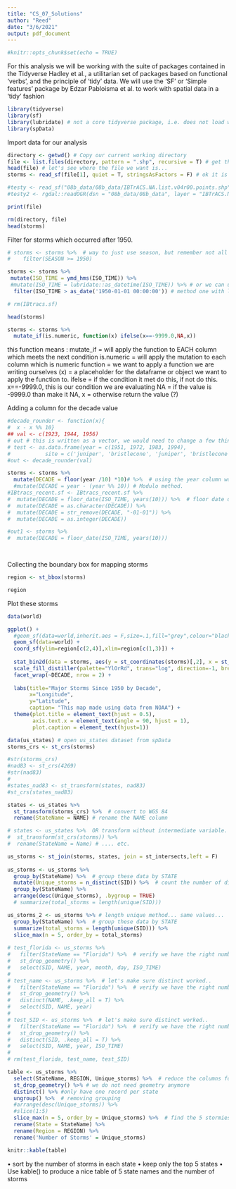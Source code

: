 ---
title: "CS_07_Solutions"
author: "Reed"
date: "3/6/2021"
output: pdf_document
---

```{r setup, include=FALSE}
#knitr::opts_chunk$set(echo = TRUE)
```

For this analysis we will be working with the suite of packages contained in the Tidyverse Hadley et al., a utilitarian set of packages based on functional 'verbs', and the principle of 'tidy' data. We will use the 'SF' or 'Simple features' package by Edzar Pabloisma et al. to work with spatial data in a 'tidy' fashion
```{r library, results = 'hide', message = F, warning = F, echo = FALSE}
library(tidyverse)
library(sf)
library(lubridate) # not a core tidyverse package, i.e. does not load with lib(tidy)
library(spData)
```


Import data for our analysis
```{r}
directory <- getwd() # Copy our current working directory
file <- list.files(directory, pattern = ".shp", recursive = T) # get the name of all of our shapefiles
head(file) # let's see where the file we want is...
storms <- read_sf(file[1], quiet = T, stringsAsFactors = F) # ok it is the first file in our list. 

#testy <- read_sf("08b_data/08b_data/IBTrACS.NA.list.v04r00.points.shp")
#testy2 <- rgdal::readOGR(dsn = "08b_data/08b_data", layer = "IBTrACS.NA.list.v04r00.points")

print(file)

rm(directory, file)
head(storms)
```

Filter for storms which occurred after 1950.
```{r}
# storms <- storms %>%  # way to just use season, but remember not all seasons work by year, many can span them
#    filter(SEASON >= 1950)

storms <- storms %>% 
 mutate(ISO_TIME = ymd_hms(ISO_TIME)) %>% 
 #mutate(ISO_TIME = lubridate::as_datetime(ISO_TIME)) %>% # or we can use this method to just date without time
  filter(ISO_TIME > as_date('1950-01-01 00:00:00')) # method one with lubridate. 

# rm(IBtracs.sf)

head(storms)
```


```{r}
storms <- storms %>% 
  mutate_if(is.numeric, function(x) ifelse(x==-9999.0,NA,x))
```

this function means :
mutate_if = will apply the function to EACH column which meets the next condition
is.numeric = will apply the mutation to each column which is numeric
function = we want to apply a function we are writing ourselves
(x) = a placeholder for the dataframe or object we want to apply the function to. 
ifelse = if the condition it met do this, if not do this.
x==-9999.0, this is our condition we are evaluating
NA = if the value is -9999.0 than make it NA, 
x = otherwise return the value (?)


Adding a column for the decade value
```{r}

#decade_rounder <- function(x){
#  x - x %% 10}
## val <- c(1923, 1944, 1956)
# out # this is written as a vector, we would need to change a few things!
# test <- as.data.frame(year = c(1951, 1972, 1983, 1994), 
#           site = c('juniper', 'bristlecone', 'juniper', 'bristlecone'))
#out <- decade_rounder(val)

storms <- storms %>% 
  mutate(DECADE = floor(year /10) *10)# %>%  # using the year column works to
  #mutate(DECADE = year - (year %% 10)) # Modulo method.
#IBtracs_recent.sf <- IBtracs_recent.sf %>% 
#  mutate(DECADE = floor_date(ISO_TIME, years(10))) %>%  # floor date does not use decade, but we can define it.
#  mutate(DECADE = as.character(DECADE)) %>% 
#  mutate(DECADE = str_remove(DECADE, "-01-01")) %>% 
#  mutate(DECADE = as.integer(DECADE))

#out1 <- storms %>% 
#  mutate(DECADE = floor_date(ISO_TIME, years(10)))

  
```

Collecting the boundary box for mapping storms
```{r}
region <- st_bbox(storms)

region
```

Plot these storms
```{r}
data(world)

ggplot() +
  #geom_sf(data=world,inherit.aes = F,size=.1,fill="grey",colour="black") +
  geom_sf(data=world) +
  coord_sf(ylim=region[c(2,4)],xlim=region[c(1,3)]) +
  
  stat_bin2d(data = storms, aes(y = st_coordinates(storms)[,2], x = st_coordinates(storms)[,1]), bins=100) +
  scale_fill_distiller(palette="YlOrRd", trans="log", direction=-1, breaks= c(1,10,100,1000)) +
  facet_wrap(~DECADE, nrow = 2) +
  
  labs(title="Major Storms Since 1950 by Decade", 
       x="Longitude",
       y="Latitude",
       caption= "This map made using data from NOAA") +
  theme(plot.title = element_text(hjust = 0.5), 
        axis.text.x = element_text(angle = 90, hjust = 1),
        plot.caption = element_text(hjust=1))

```


```{r, message = FALSE, warning = FALSE}
data(us_states) # open us_states dataset from spData
storms_crs <- st_crs(storms)

#str(storms_crs)
#nad83 <- st_crs(4269)
#str(nad83)
#
#states_nad83 <- st_transform(states, nad83)
#st_crs(states_nad83)

states <- us_states %>% 
  st_transform(storms_crs) %>%  # convert to WGS 84
  rename(StateName = NAME) # rename the NAME column

# states <- us_states %>%  OR transform without intermediate variable. 
#  st_transform(st_crs(storms)) %>% 
#  rename(StateName = Name) # .... etc. 

us_storms <- st_join(storms, states, join = st_intersects,left = F) 
  
us_storms <- us_storms %>% 
  group_by(StateName) %>%  # group these data by STATE
  mutate(Unique_storms = n_distinct(SID)) %>%  # count the number of distinct storms in the state
  group_by(StateName) %>% 
  arrange(desc(Unique_storms), .bygroup = TRUE) 
  # summarize(total_storms = length(unique(SID)))

us_storms_2 <- us_storms %>% # length unique method... same values...
  group_by(StateName) %>%  # group these data by STATE
  summarize(total_storms = length(unique(SID))) %>% 
  slice_max(n = 5, order_by = total_storms)
    
# test_florida <- us_storms %>% 
#   filter(StateName == "Florida") %>%  # verify we have the right number of # storms
#   st_drop_geometry() %>% 
#   select(SID, NAME, year, month, day, ISO_TIME)
# 
# test_name <- us_storms %>%  # let's make sure distinct worked.. 
#   filter(StateName == "Florida") %>%  # verify we have the right number of # storms
#   st_drop_geometry() %>% 
#   distinct(NAME, .keep_all = T) %>% 
#   select(SID, NAME, year)
# 
# test_SID <- us_storms %>%  # let's make sure distinct worked.. 
#   filter(StateName == "Florida") %>%  # verify we have the right number of # storms
#   st_drop_geometry() %>% 
#   distinct(SID, .keep_all = T) %>% 
#   select(SID, NAME, year, ISO_TIME)
# 
# rm(test_florida, test_name, test_SID)

table <- us_storms %>% 
  select(StateName, REGION, Unique_storms) %>%  # reduce the columns for the table
  st_drop_geometry() %>% # we do not need geometry anymore
  distinct() %>% #only have one record per state
  ungroup() %>%  # removing grouping
  #arrange(desc(Unique_storms)) %>% 
  #slice(1:5)
  slice_max(n = 5, order_by = Unique_storms) %>%  # find the 5 stormiest states
  rename(State = StateName) %>% 
  rename(Region = REGION) %>% 
  rename('Number of Storms' = Unique_storms)

knitr::kable(table)
```

• sort by the number of storms in each state
• keep only the top 5 states
• Use kable() to produce a nice table of 5 state names and the number of storms



